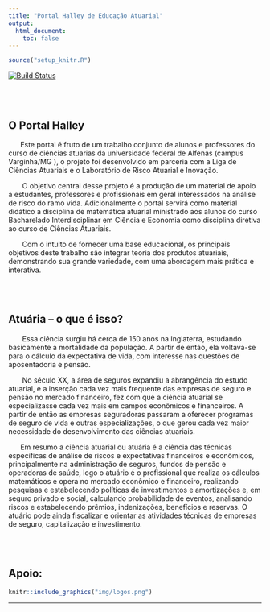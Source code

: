 ```yaml
---
title: "Portal Halley de Educação Atuarial"
output:
  html_document:
    toc: false
---
```


```r
source("setup_knitr.R")
```

<p></p>
<p></p>

[![Build Status](https://travis-ci.org/atuaria/portalhalley.svg?branch=master)](https://travis-ci.org/atuaria/portalhalley)

<br></br>

## O Portal Halley

<p></p>
<p></p>

\ \ \ \ \ \ Este portal é fruto de um trabalho conjunto de alunos e professores do curso de ciências atuarias da universidade federal de Alfenas (campus Varginha/MG ), o projeto foi desenvolvido em parceria com a Liga de Ciências Atuariais e o Laboratório de Risco Atuarial e Inovação.

\ \ \ \ \ \  O objetivo central desse projeto é a produção de um material de apoio a estudantes, professores e profissionais em geral interessados na análise de risco do ramo vida.  Adicionalmente o portal servirá como material didático a disciplina de matemática atuarial ministrado aos alunos do curso Bacharelado Interdisciplinar em Ciência e Economia como disciplina diretiva ao curso de Ciências Atuariais. 

\ \ \ \ \ \    Com o intuito de fornecer uma base educacional, os principais objetivos deste trabalho são integrar teoria dos produtos atuariais, demonstrando sua grande variedade, com uma abordagem mais prática e interativa.

<br></br>

## Atuária – o que é isso?

<p></p>
<p></p>

\ \ \ \ \ \      Essa ciência surgiu há cerca de 150 anos na Inglaterra, estudando basicamente a mortalidade da população. A partir de então, ela voltava-se para o cálculo da expectativa de vida, com interesse nas questões de aposentadoria e pensão.

\ \ \ \ \ \      No século XX, a área de seguros expandiu a abrangência do estudo atuarial, e a inserção cada vez mais frequente das empresas de seguro e pensão no mercado financeiro, fez com que a ciência atuarial se especializasse cada vez mais em campos econômicos e financeiros. A partir de então as empresas seguradoras passaram a oferecer programas de seguro de vida e outras especializações, o que gerou cada vez maior necessidade do desenvolvimento das ciências atuariais.

\ \ \ \ \ \ Em resumo a ciência atuarial ou atuária é a ciência das técnicas específicas de análise de riscos e expectativas financeiros e econômicos, principalmente na administração de seguros, fundos de pensão e operadoras de saúde, logo o atuário  é o profissional que realiza os cálculos matemáticos e opera no mercado econômico e financeiro, realizando pesquisas e estabelecendo políticas de investimentos e amortizações e, em seguro privado e social, calculando probabilidade de eventos, analisando riscos e estabelecendo prêmios, indenizações, benefícios e reservas. O atuário pode ainda fiscalizar e orientar as atividades técnicas de empresas de seguro, capitalização e investimento.

<br></br>

## Apoio:
```r
knitr::include_graphics("img/logos.png")
```


<p>

</p>

<!-- Adicionar contador de visitas -->

***
